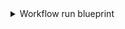 <details>
<summary>Workflow run blueprint</summary>

```json showLineNumbers
{
  "identifier": "githubWorkflowRun",
  "title": "Workflow Run",
  "icon": "Github",
  "schema": {
    "properties": {
      "name": {
        "title": "Name",
        "type": "string"
      },
      "triggeringActor": {
        "title": "Triggering Actor",
        "type": "string"
      },
      "status": {
        "title": "Status",
        "type": "string",
        "enum": [
          "completed",
          "action_required",
          "cancelled",
          "startup_failure",
          "failure",
          "neutral",
          "skipped",
          "stale",
          "success",
          "timed_out",
          "in_progress",
          "queued",
          "requested",
          "waiting"
        ],
        "enumColors": {
          "queued": "yellow",
          "in_progress": "yellow",
          "success": "green",
          "failure": "red"
        }
      },
      "conclusion": {
        "title": "Conclusion",
        "type": "string",
        "enum": [
          "completed",
          "action_required",
          "cancelled",
          "startup_failure",
          "failure",
          "neutral",
          "skipped",
          "stale",
          "success",
          "timed_out",
          "in_progress",
          "queued",
          "requested",
          "waiting"
        ],
        "enumColors": {
          "queued": "yellow",
          "in_progress": "yellow",
          "success": "green",
          "failure": "red"
        }
      },
      "createdAt": {
        "title": "Created At",
        "type": "string",
        "format": "date-time"
      },
      "runStartedAt": {
        "title": "Run Started At",
        "type": "string",
        "format": "date-time"
      },
      "updatedAt": {
        "title": "Updated At",
        "type": "string",
        "format": "date-time"
      },
      "runNumber": {
        "title": "Run Number",
        "type": "number"
      },
      "runAttempt": {
        "title": "Run Attempts",
        "type": "number"
      },
      "link": {
        "title": "Link",
        "type": "string",
        "format": "url"
      }
    },
    "required": []
  },
  "mirrorProperties": {},
  "calculationProperties": {},
  "relations": {
    "workflow": {
      "target": "githubWorkflow",
      "required": true,
      "many": false
    }
  }
}
```

</details>

